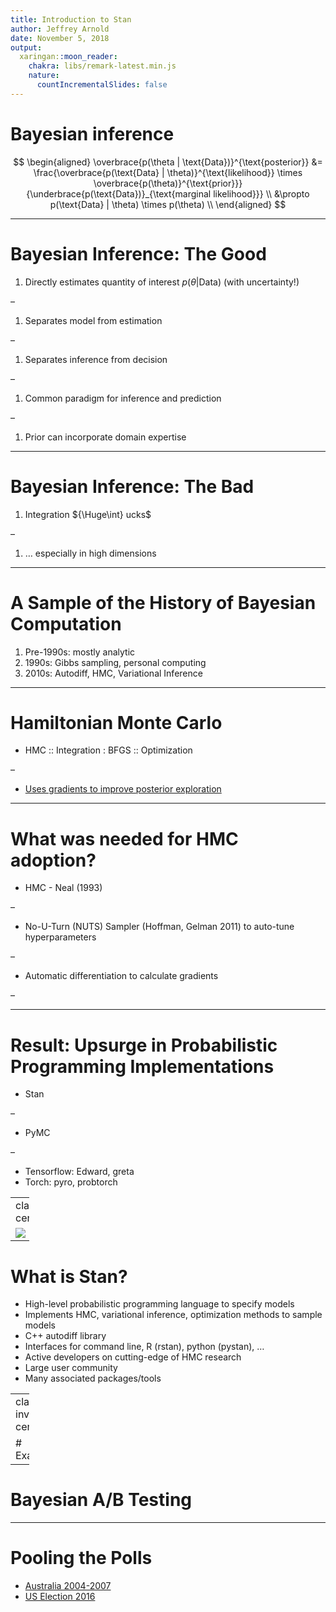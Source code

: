 ```yaml
---
title: Introduction to Stan
author: Jeffrey Arnold
date: November 5, 2018
output:
  xaringan::moon_reader:
    chakra: libs/remark-latest.min.js
    nature: 
      countIncrementalSlides: false
---
```


# Bayesian inference

$$
\begin{aligned}
\overbrace{p(\theta | \text{Data})}^{\text{posterior}} &= \frac{\overbrace{p(\text{Data} | \theta)}^{\text{likelihood}} \times \overbrace{p(\theta)}^{\text{prior}}}{\underbrace{p(\text{Data})}_{\text{marginal likelihood}}} \\
&\propto p(\text{Data} | \theta) \times p(\theta) \\
\end{aligned}
$$

---

# Bayesian Inference: The Good

1.  Directly estimates quantity of interest $p(\theta | \text{Data})$ (with uncertainty!)

--

1.  Separates model from estimation

--

1.  Separates inference from decision

--

1.  Common paradigm for inference and prediction

--

1.  Prior can incorporate domain expertise

---

# Bayesian Inference: The Bad

1.  Integration ${\Huge\int} ucks$

--

1.  ... especially in high dimensions

---

# A Sample of the History of Bayesian Computation

1.  Pre-1990s: mostly analytic
1.  1990s: Gibbs sampling, personal computing
1.  2010s: Autodiff, HMC, Variational Inference

---

# Hamiltonian Monte Carlo

-   HMC :: Integration : BFGS :: Optimization

--

-   [Uses gradients to improve posterior exploration](https://chi-feng.github.io/mcmc-demo/app.html#HamiltonianMC,banana)

---

# What was needed for HMC adoption?

-   HMC - Neal (1993) 

--

-   No-U-Turn (NUTS) Sampler (Hoffman, Gelman 2011) to auto-tune hyperparameters

--

-   Automatic differentiation to calculate gradients

--

---

# Result: Upsurge in Probabilistic Programming Implementations

-   Stan

--

-   PyMC

--

-   Tensorflow: Edward, greta
-   Torch: pyro, probtorch

---
class: center

![](logo_name.png)

---

# What is Stan? 

-   High-level probabilistic programming language to specify models
-   Implements HMC, variational inference, optimization methods to sample models
-   C++ autodiff library
-   Interfaces for command line, R (rstan), python (pystan), ...
-   Active developers on cutting-edge of HMC research
-   Large user community
-   Many associated packages/tools

---
class: inverse, center

# Examples

---

# Bayesian A/B Testing


---

# Pooling the Polls

-  [Australia 2004-2007](https://jrnold.github.io/bugs-examples-in-stan/campaign.html)
-  [US Election 2016](https://github.com/UW-CSSS-564/us-election-2016)
